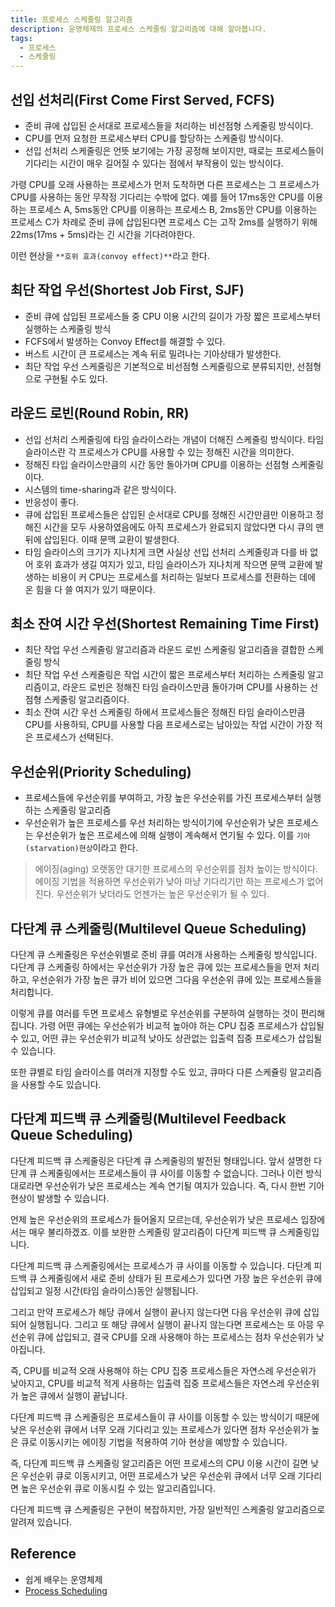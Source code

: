 ```yaml
---
title: 프로세스 스케줄링 알고리즘
description: 운영체제의 프로세스 스케줄링 알고리즘에 대해 알아봅니다.
tags:
  - 프로세스
  - 스케줄링
---
```


## 선입 선처리(First Come First Served, FCFS)

- 준비 큐에 삽입된 순서대로 프로세스들을 처리하는 비선점형 스케줄링 방식이다.
- CPU를 먼저 요청한 프로세스부터 CPU를 할당하는 스케줄링 방식이다.
- 선입 선처리 스케줄링은 언뜻 보기에는 가장 공정해 보이지만,
  때로는 프로세스들이 기다리는 시간이 매우 길어질 수 있다는 점에서 부작용이 있는 방식이다.

가령 CPU를 오래 사용하는 프로세스가 먼저 도착하면 다른 프로세스는 그 프로세스가 CPU를 사용하는
동안 무작정 기다리는 수밖에 없다.
예를 들어 17ms동안 CPU를 이용하는 프로세스 A,
5ms동안 CPU를 이용하는 프로세스 B,
2ms동안 CPU를 이용하는 프로세스 C가 차례로 준비 큐에 삽입된다면 프로세스 C는 고작 2ms를
실행하기 위해 22ms(17ms + 5ms)라는 긴 시간을 기다려야한다.

이런 현상을 `**호위 효과(convoy effect)**`라고 한다.

## 최단 작업 우선(Shortest Job First, SJF)

- 준비 큐에 삽입된 프로세스들 중 CPU 이용 시간의 길이가 가장 짧은 프로세스부터 실행하는 스케줄링 방식
- FCFS에서 발생하는 Convoy Effect를 해결할 수 있다.
- 버스트 시간이 큰 프로세스는 계속 뒤로 밀려나는 기아상태가 발생한다.
- 최단 작업 우선 스케줄링은 기본적으로 비선점형 스케줄링으로 분류되지만, 선점형으로 구현될 수도 있다.

## 라운드 로빈(Round Robin, RR)

- 선입 선처리 스케줄링에 타임 슬라이스라는 개념이 더해진 스케줄링 방식이다.
  타임 슬라이스란 각 프로세스가 CPU를 사용할 수 있는 정해진 시간을 의미한다.
- 정해진 타입 슬라이스만큼의 시간 동안 돌아가며 CPU를 이용하는 선점형 스케줄링이다.
- 시스템의 time-sharing과 같은 방식이다.
- 반응성이 좋다.
- 큐에 삽입된 프로세스들은 삽입된 순서대로 CPU를 정해진 시간만큼만 이용하고 정해진 시간을 모두
  사용하였음에도 아직 프로세스가 완료되지 않았다면 다시 큐의 맨 뒤에 삽입된다. 이때 문맥 교환이 발생한다.
- 타임 슬라이스의 크기가 지나치게 크면 사실상 선입 선처리 스케줄링과 다를 바 없어 호위 효과가 생길 여지가 있고,
  타임 슬라이스가 지나치게 작으면 문맥 교환에 발생하는 비용이 커 CPU는 프로세스를 처리하는 일보다 프로세스를
  전환하는 데에 온 힘을 다 쓸 여지가 있기 때문이다.

## 최소 잔여 시간 우선(Shortest Remaining Time First)

- 최단 작업 우선 스케줄링 알고리즘과 라운드 로빈 스케줄링 알고리즘을 결합한 스케줄링 방식
- 최단 작업 우선 스케줄링은 작업 시간이 짧은 프로세스부터 처리하는 스케줄링 알고리즘이고,
  라운드 로빈은 정해진 타임 슬라이스만큼 돌아가며 CPU를 사용하는 선점형 스케줄링 알고리즘이다.
- 최소 잔여 시간 우선 스케줄링 하에서 프로세스들은 정해진 타임 슬라이스만큼 CPU를 사용하되,
  CPU를 사용할 다음 프로세스로는 남아있는 작업 시간이 가장 적은 프로세스가 선택된다.

## 우선순위(Priority Scheduling)

- 프로세스들에 우선순위를 부여하고, 가장 높은 우선순위를 가진 프로세스부터 실행하는 스케줄링 알고리즘
- 우선순위가 높은 프로세스를 우선 처리하는 방식이기에 우선순위가 낮은 프로세스는 우선순위가 높은 프로세스에
  의해 실행이 계속해서 연기될 수 있다. 이를 `기아(starvation)현상`이라고 한다.

> 에이징(aging)
> 오랫동안 대기한 프로세스의 우선순위를 점차 높이는 방식이다.
> 에이징 기법을 적용하면 우선순위가 낮아 마냥 기다리기만 하는 프로세스가 없어진다.
> 우선순위가 낮더라도 언젠가는 높은 우선순위가 될 수 있다.

## 다단계 큐 스케줄링(Multilevel Queue Scheduling)

다단계 큐 스케줄링은 우선순위별로 준비 큐를 여러개 사용하는 스케줄링 방식입니다.  
다단계 큐 스케줄링 하에서는 우선순위가 가장 높은 큐에 있는 프로세스들을 먼저 처리하고, 우선순위가 가장 높은 큐가 비어 있으면 그다음 우선순위 큐에 있는 프로세스들을 처리합니다.

이렇게 큐를 여러를 두면 프로세스 유형별로 우선순위를 구분하여 실행하는 것이 편리해집니다.
가령 어떤 큐에는 우선순위가 비교적 높아야 하는 CPU 집중 프로세스가 삽입될 수 있고, 어떤 큐는 우선순위가 비교적 낮아도 상관없는 입출력 집중 프로세스가 삽입될 수 있습니다.

또한 큐별로 타임 슬라이스를 여러개 지정할 수도 있고, 큐마다 다른 스케쥴링 알고리즘을 사용할 수도 있습니다.

## 다단계 피드백 큐 스케줄링(Multilevel Feedback Queue Scheduling)

다단계 피드백 큐 스케줄링은 다단계 큐 스케줄링의 발전된 형태입니다. 앞서 설명한 다단계 큐 스케줄링에서는 프로세스들이 큐 사이를 이동할 수 없습니다.
그러나 이런 방식대로라면 우선순위가 낮은 프로세스는 계속 연기될 여지가 있습니다. 즉, 다시 한번 기아 현상이 발생할 수 있습니다.

언제 높은 우선순위의 프로세스가 들어올지 모르는데, 우선순위가 낮은 프로세스 입장에서는 매우 불리하겠죠. 이를 보완한 스케줄링 알고리즘이 다단계 피드백 큐 스케줄링입니다.

다단계 피드백 큐 스케줄링에서는 프로세스가 큐 사이를 이동할 수 있습니다. 다단계 피드백 큐 스케줄링에서 새로 준비 상태가 된 프로세스가 있다면
가장 높은 우선순위 큐에 삽입되고 일정 시간(타임 슬라이스)동안 실행됩니다.

그리고 만약 프로세스가 해당 큐에서 실행이 끝나지 않는다면 다음 우선순위 큐에 삽입되어 실행됩니다. 그리고 또 해당 큐에서 실행이 끝나지 않는다면
프로세스는 또 아믕 우선순위 큐에 삽입되고, 결국 CPU를 오래 사용해야 하는 프로세스는 점차 우선순위가 낮아집니다.

즉, CPU를 비교적 오래 사용해야 하는 CPU 집중 프로세스들은 자연스레 우선순위가 낮아지고,
CPU를 비교적 적게 사용하는 입출력 집중 프로세스들은 자연스레 우선순위가 높은 큐에서 실행이 끝납니다.

다단계 피드백 큐 스케줄링은 프로세스들이 큐 사이를 이동할 수 있는 방식이기 때문에 낮은 우선순위 큐에서 너무 오래 기다리고 있는
프로세스가 있다면 점차 우선순위가 높은 큐로 이동시키는 에이징 기법을 적용하여 기아 현상을 예방할 수 있습니다.

즉, 다단계 피드백 큐 스케줄링 알고리즘은 어떤 프로세스의 CPU 이용 시간이 길면 낮은 우선순위 큐로 이동시키고,
어떤 프로세스가 낮은 우선순위 큐에서 너무 오래 기다리면 높은 우선순위 큐로 이동시킬 수 있는 알고리즘입니다.

다단계 피드백 큐 스케줄링은 구현이 복잡하지만, 가장 일반적인 스케줄링 알고리즘으로 알려져 있습니다.

## Reference

- 쉽게 배우는 운영체제
- [Process Scheduling](https://parksb.github.io/article/9.html)
